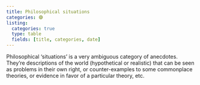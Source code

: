 ```yaml
---
title: Philosophical situations
categories: 🟣
listing: 
  categories: true
  type: table
  fields: [title, categories, date]
---
```


Philosophical 'situations' is a very ambiguous category of anecdotes. They're 
descriptions of the world (hypothetical or realistic) that can be seen as 
problems in their own right, or counter-examples to some commonplace theories, 
or evidence in favor of a particular theory, etc.

